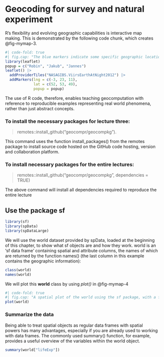 # Geocoding for survey and natural experiment

R’s flexibility and evolving geographic capabilities is interactive map making. This is demonstrated by the following code chunk, which creates @fig-mymap-3.

```r
#| code-fold: true
#| fig.cap: "The blue markers indicate some specific geographic locations. The basemap is a tiled image of the Earth at night provided by NASA."
library(leaflet)
popup = c("Robin", "Jakub", "Jannes")
leaflet() |>
  addProviderTiles("NASAGIBS.ViirsEarthAtNight2012") |>
  addMarkers(lng = c(-3, 23, 11),
             lat = c(52, 53, 49), 
             popup = popup)
```
The use of R code, therefore, enables teaching geocomputation with reference to reproducible examples representing real world phenomena, rather than just abstract concepts.

### To install the necessary packages for lecture three:

>  remotes::install_github("geocompr/geocompkg"). 

This command uses the function install_packages() from the remotes package to install source code hosted on the GitHub code hosting, version and collaboration platform. 

### To install necessary packages for the entire lectures:

>  remotes::install_github("geocompr/geocompkg", dependencies = TRUE)

The above command will install all dependencies required to reproduce the entire lecture

## Use the package **sf** 

```r
library(sf)
library(spData)       
library(spDataLarge)   
```

We will use the world dataset provided by spData, loaded at the beginning of this chapter, to show what sf objects are and how they work. world is an ‘sf data frame’ containing spatial and attribute columns, the names of which are returned by the function names() (the last column in this example contains the geographic information):

```r
class(world)
names(world)
```

We will plot this **world** class by using *plot()* in @fig-mymap-4

```r
#| code-fold: true
#| fig.cap: "A spatial plot of the world using the sf package, with a facet for each attribute."
plot(world)
```
### Summarize the data  

Being able to treat spatial objects as regular data frames with spatial powers has many advantages, especially if you are already used to working with data frames. The commonly used summary() function, for example, provides a useful overview of the variables within the world object.

```r
summary(world["lifeExp"])
```



